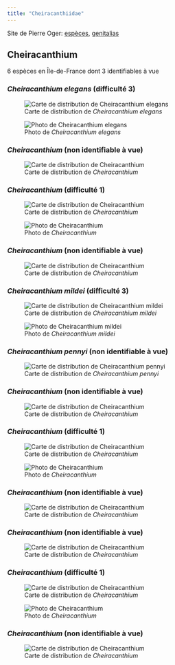```yaml
---
title: "Cheiracanthiidae"
---
```


Site de Pierre Oger: [espèces](https://arachno.piwigo.com/index?/category/1384-cheiracanthiidae), [genitalias](https://arachno.piwigo.com/index?/tags/1471-_cheiracanthiidae)



## Cheiracanthium

6 espèces en Île-de-France dont 3 identifiables à vue



### *Cheiracanthium elegans* (difficulté 3)

![Carte de distribution de *Cheiracanthium elegans*](https://asfra.fr/Site/User_pages/Atlas/LR_ASFRA_Cheiracanthiidae_Cheiracanthium%20elegans_2022-03-10.jpeg)

![Photo de *Cheiracanthium elegans*](chemin/vers/photo.jpg)



### *Cheiracanthium* (non identifiable à vue)

![Carte de distribution de *Cheiracanthium*](https://asfra.fr/Site/User_pages/Atlas/LR_ASFRA_Cheiracanthiidae_Cheiracanthium_2022-03-10.jpeg)



 

### *Cheiracanthium* (difficulté 1)

![Carte de distribution de *Cheiracanthium*](https://asfra.fr/Site/User_pages/Atlas/LR_ASFRA_Cheiracanthiidae_Cheiracanthium_2022-03-10.jpeg)

![Photo de *Cheiracanthium*](chemin/vers/photo.jpg)

 

### *Cheiracanthium* (non identifiable à vue)

![Carte de distribution de *Cheiracanthium*](https://asfra.fr/Site/User_pages/Atlas/LR_ASFRA_Cheiracanthiidae_Cheiracanthium_2022-03-10.jpeg)





### *Cheiracanthium mildei* (difficulté 3)

![Carte de distribution de *Cheiracanthium mildei*](https://asfra.fr/Site/User_pages/Atlas/LR_ASFRA_Cheiracanthiidae_Cheiracanthium%20mildei_2022-03-10.jpeg)

![Photo de *Cheiracanthium mildei*](chemin/vers/photo.jpg)



### *Cheiracanthium pennyi* (non identifiable à vue)

![Carte de distribution de *Cheiracanthium pennyi*](https://asfra.fr/Site/User_pages/Atlas/LR_ASFRA_Cheiracanthiidae_Cheiracanthium%20pennyi_2022-03-10.jpeg)





### *Cheiracanthium* (non identifiable à vue)

![Carte de distribution de *Cheiracanthium*](https://asfra.fr/Site/User_pages/Atlas/LR_ASFRA_Cheiracanthiidae_Cheiracanthium_2022-03-10.jpeg)



 

### *Cheiracanthium* (difficulté 1)

![Carte de distribution de *Cheiracanthium*](https://asfra.fr/Site/User_pages/Atlas/LR_ASFRA_Cheiracanthiidae_Cheiracanthium_2022-03-10.jpeg)

![Photo de *Cheiracanthium*](chemin/vers/photo.jpg)

 

### *Cheiracanthium* (non identifiable à vue)

![Carte de distribution de *Cheiracanthium*](https://asfra.fr/Site/User_pages/Atlas/LR_ASFRA_Cheiracanthiidae_Cheiracanthium_2022-03-10.jpeg)





### *Cheiracanthium* (non identifiable à vue)

![Carte de distribution de *Cheiracanthium*](https://asfra.fr/Site/User_pages/Atlas/LR_ASFRA_Cheiracanthiidae_Cheiracanthium_2022-03-10.jpeg)



 

### *Cheiracanthium* (difficulté 1)

![Carte de distribution de *Cheiracanthium*](https://asfra.fr/Site/User_pages/Atlas/LR_ASFRA_Cheiracanthiidae_Cheiracanthium_2022-03-10.jpeg)

![Photo de *Cheiracanthium*](chemin/vers/photo.jpg)

 

### *Cheiracanthium* (non identifiable à vue)

![Carte de distribution de *Cheiracanthium*](https://asfra.fr/Site/User_pages/Atlas/LR_ASFRA_Cheiracanthiidae_Cheiracanthium_2022-03-10.jpeg)





